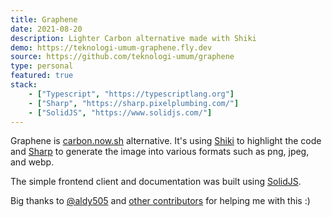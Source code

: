 ```yaml
---
title: Graphene
date: 2021-08-20
description: Lighter Carbon alternative made with Shiki
demo: https://teknologi-umum-graphene.fly.dev
source: https://github.com/teknologi-umum/graphene
type: personal
featured: true
stack:
    - ["Typescript", "https://typescriptlang.org"]
    - ["Sharp", "https://sharp.pixelplumbing.com/"]
    - ["SolidJS", "https://www.solidjs.com/"]
---
```


Graphene is [carbon.now.sh](https://carbon.now.sh) alternative. It's using [Shiki](https://shiki.matsu.io) to highlight the code and [Sharp](https://sharp.pixelplumbing.com/) to generate the image into various formats such as png, jpeg, and webp.

The simple frontend client and documentation was built using [SolidJS](https://www.solidjs.com/).

Big thanks to [@aldy505](https://github.com/aldy505) and [other contributors](https://github.com/teknologi-umum/graphene/graphs/contributors) for helping me with this :)
